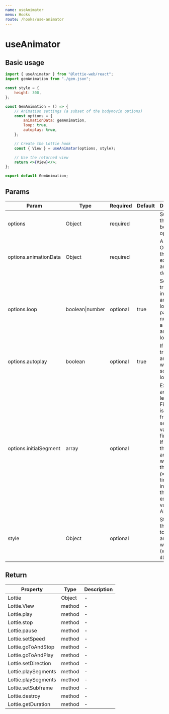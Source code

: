 ```yaml
---
name: useAnimator
menu: Hooks
route: /hooks/use-animator
---
```



# useAnimator

## Basic usage

<GemAnimation />

```jsx
import { useAnimator } from "@lottie-web/react";
import gemAnimation from "./gem.json";

const style = {
	height: 300,
};

const GemAnimation = () => {
	// Animation settings (a subset of the bodymovin options)
	const options = {
		animationData: gemAnimation,
		loop: true,
		autoplay: true,
	};

	// Create the Lottie hook
	const { View } = useAnimator(options, style);

	// Use the returned view
	return <>{View}</>;
};

export default GemAnimation;
```

## Params

Param | Type | Required | Default | Description
--- | --- | --- | --- | ---
options | Object | required | | Subset of the bodymovin options
options.animationData | Object | required | | A JSON Object with the exported animation data
options.loop | boolean\|number | optional | true | Set it to true for infinite amount of loops, or pass a number for a specific amount of loops
options.autoplay | boolean | optional | true | If set to true, animation will play as soon as it's loaded
options.initialSegment | array | optional | | Expects an array of length 2. First value is the initial frame, second value is the final frame. If this is set, the animation will start at this position in time instead of the exported value from AE
style | Object | optional | | Style object that applies to the animation wrapper (which is a `div`)

## Return

Property | Type | Description
--- | --- | ---
Lottie | Object | -
Lottie.View | method | -
Lottie.play | method | -
Lottie.stop | method | -
Lottie.pause | method | -
Lottie.setSpeed | method | -
Lottie.goToAndStop | method | -
Lottie.goToAndPlay | method | -
Lottie.setDirection | method | -
Lottie.playSegments | method | -
Lottie.playSegments | method | -
Lottie.setSubframe | method | -
Lottie.destroy | method | -
Lottie.getDuration | method | -

